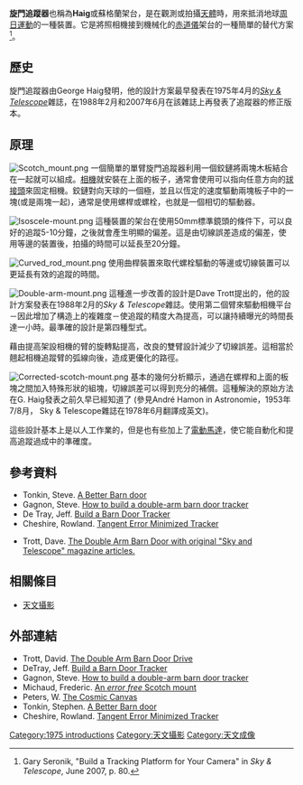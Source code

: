 '''旋門追蹤器'''也稱為'''Haig'''或蘇格蘭架台，是在觀測或拍攝[[天體|天體]]時，用來抵消地球[[周日運動|周日運動]]的一種裝置。它是將照相機接到機械化的[[赤道儀|赤道儀]]架台的一種簡單的替代方案<ref>Gary Seronik, "Build a Tracking Platform for Your Camera" in ''Sky & Telescope'', June 2007, p. 80.</ref>。

== 歷史 ==
旋門追蹤器由George Haig發明，他的設計方案最早發表在1975年4月的''[[天空與望遠鏡雜誌|Sky & Telescope]]''雜誌，在1988年2月和2007年6月在該雜誌上再發表了追蹤器的修正版本。

==  原理 ==
[[Image:Scotch_mount.png|thumb]]
一個簡單的單臂旋門追蹤器利用一個鉸鏈將兩塊木板結合在一起就可以組成。[[相機|相機]]就安裝在上面的板子，通常會使用可以指向任意方向的[[球接頭|球接頭]]來固定相機。鉸鏈對向天球的一個極，並且以恆定的速度驅動兩塊板子中的一塊(或是兩塊一起)，通常是使用螺桿或螺栓，也就是一個相切的驅動器。

[[Image:Isoscele-mount.png|thumb]]
這種裝置的架台在使用50mm標準鏡頭的條件下，可以良好的追蹤5-10分鐘，之後就會產生明顯的偏差。這是由切線誤差造成的偏差，使用等邊的裝置後，拍攝的時間可以延長至20分鐘。 

[[Image:Curved_rod_mount.png|thumb]]
使用曲桿裝置來取代螺栓驅動的等邊或切線裝置可以更延長有效的追蹤的時間。

[[Image:Double-arm-mount.png|thumb]]
這種進一步改善的設計是Dave Trott提出的，他的設計方案發表在1988年2月的''Sky & Telescope''雜誌。使用第二個臂來驅動相機平台－因此增加了構造上的複雜度－使追蹤的精度大為提高，可以讓持續曝光的時間長達一小時。最準確的設計是第四種型式。 

藉由提高架設相機的臂的旋轉點提高，改良的雙臂設計減少了切線誤差。這相當於翹起相機追蹤臂的弧線向後，造成更優化的路徑。

[[Image:Corrected-scotch-mount.png|thumb]]
基本的幾何分析顯示，通過在螺桿和上面的板塊之間加入特殊形狀的組塊，切線誤差可以得到充分的補償。這種解決的原始方法在G. Haig發表之前久早已經知道了 (參見André Hamon in Astronomie，1953年7/8月， Sky & Telescope雜誌在1978年6月翻譯成英文)。

這些設計基本上是以人工作業的，但是也有些加上了[[電動馬達|電動馬達]]，使它能自動化和提高追蹤過成中的準確度。

== 參考資料 ==
*Tonkin, Steve. [http://www.astunit.com/tonkinsastro/atm/projects/scotch.htm A Better Barn door] {{Wayback|url=http://www.astunit.com/tonkinsastro/atm/projects/scotch.htm |date=20210128030820 }}
*Gagnon, Steve. [http://education.jlab.org/tracker/index.html How to build a double-arm barn door tracker] {{Wayback|url=http://education.jlab.org/tracker/index.html |date=20210126022301 }}
*De Tray, Jeff. [http://www.astronomyboy.com/barndoor/ Build a Barn Door Tracker] {{Wayback|url=http://www.astronomyboy.com/barndoor/ |date=20210211025117 }}
*Cheshire, Rowland. [http://www.synergous.com Tangent Error Minimized Tracker] {{Wayback|url=http://www.synergous.com/ |date=20111013113230 }}
{{reflist}}
*Trott, Dave. [http://www.davetrott.com/DoubleArmBarnDoor.html The Double Arm Barn Door with original "Sky and Telescope" magazine articles.] {{Wayback|url=http://www.davetrott.com/DoubleArmBarnDoor.html |date=20120222101459 }}
{{reflist}}

== 相關條目 ==
*[[天文攝影|天文攝影]]

== 外部連結 ==
*Trott, David. [http://www.davetrott.com/DoubleArmBarnDoor.html  The Double Arm Barn Door Drive] {{Wayback|url=http://www.davetrott.com/DoubleArmBarnDoor.html |date=20120222101459 }}
*DeTray, Jeff. [http://www.astronomyboy.com/barndoor/ Build a Barn Door Tracker] {{Wayback|url=http://www.astronomyboy.com/barndoor/ |date=20210211025117 }}
*Gagnon, Steve. [http://education.jlab.org/tracker/index.html How to build a double-arm barn door tracker] {{Wayback|url=http://education.jlab.org/tracker/index.html |date=20210126022301 }}
*Michaud, Frederic. [https://web.archive.org/web/20101203122305/http://www.astrosurf.com/fred76/planche-tan-corrigee-en.html An ''error free'' Scotch mount]
*Peters, W. [http://thecosmiccanvas.googlepages.com/ The Cosmic Canvas] {{Wayback|url=http://thecosmiccanvas.googlepages.com/ |date=20100119162533 }}
*Tonkin, Stephen. [http://www.astunit.com/tonkinsastro/atm/projects/scotch.htm A Better Barn door] {{Wayback|url=http://www.astunit.com/tonkinsastro/atm/projects/scotch.htm |date=20210128030820 }}
*Cheshire, Rowland. [http://www.synergous.com Tangent Error Minimized Tracker] {{Wayback|url=http://www.synergous.com/ |date=20111013113230 }}

[[Category:1975_introductions|Category:1975 introductions]]
[[Category:天文攝影|Category:天文攝影]]
[[Category:天文成像|Category:天文成像]]